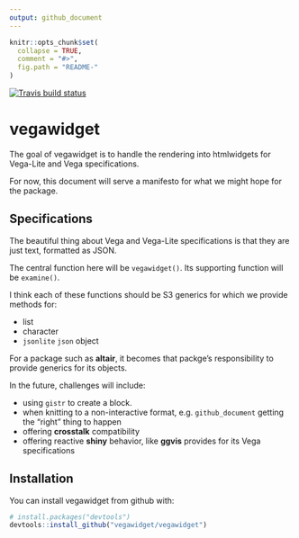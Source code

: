 ```yaml
---
output: github_document
---
```


<!-- README.md is generated from README.Rmd. Please edit that file -->

```r
knitr::opts_chunk$set(
  collapse = TRUE,
  comment = "#>",
  fig.path = "README-"
)
```

[![Travis build status](https://travis-ci.org/ijlyttle/vegawidget.svg?branch=master)](https://travis-ci.org/ijlyttle/vegawidget)

# vegawidget

The goal of vegawidget is to handle the rendering into htmlwidgets for Vega-Lite and Vega specifications.

For now, this document will serve a manifesto for what we might hope for the package.

## Specifications

The beautiful thing about Vega and Vega-Lite specifications is that they are just text, formatted as JSON.

The central function here will be `vegawidget()`. Its supporting function will be `examine()`.

I think each of these functions should be S3 generics for which we provide methods for:

- list
- character 
- `jsonlite` `json` object 

For a package such as **altair**, it becomes that packge's responsibility to provide generics for its objects.

In the future, challenges will include:

- using `gistr` to create a block.
- when knitting to a non-interactive format, e.g. `github_document` getting the "right" thing to happen
- offering **crosstalk** compatibility
- offering reactive **shiny** behavior, like **ggvis** provides for its Vega specifications

## Installation

You can install vegawidget from github with:

```r
# install.packages("devtools")
devtools::install_github("vegawidget/vegawidget")
```


